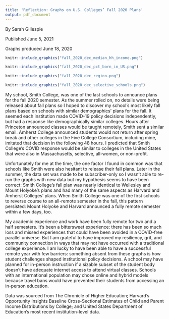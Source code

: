 ```yaml
---
title: 'Reflection: Graphs on U.S. Colleges’ Fall 2020 Plans'
output: pdf_document
---
```

 By Sarah Gillespie
 
Published June 5, 2021

Graphs produced June 18, 2020

```r
knitr::include_graphics("fall_2020_dec_median_hh_income.png")
```

```r
knitr::include_graphics("fall_2020_dec_pct_born_in_US.png")
```

```r
knitr::include_graphics("fall_2020_dec_region.png")
```

```r
knitr::include_graphics("fall_2020_dec_selective_schools.png")
```

My school, Smith College, was one of the last schools to announce plans for the fall 2020 semester. As the summer rolled on, no details were being released about fall plans so I hoped to discover my school’s most likely fall plans based on schools with similar demographics’ plans for the fall. It seemed each institution made COVID-19 policy decisions independently, but had a response like demographically similar colleges. Hours after Princeton announced classes would be taught remotely, Smith sent a similar email. Amherst College announced students would not return after spring break and other colleges in the Five College Consortium, including mine, imitated that decision in the following 48 hours. I predicted that Smith College’s COVID response would be similar to colleges in the United States that were also in Massachusetts, selective, all-women, or non-profit.

Unfortunately for me at the time, the one factor I found in common was that schools like Smith were also hesitant to release their fall plans. Later in the summer, the data set was made to be subscriber-only so I wasn’t able to re-run the graphs with new data but my hypothesis seems to have been correct: Smith College’s fall plan was nearly identical to Wellesley and Mount Holyoke’s plans and had many of the same aspects as Harvard and Amherst Colleges’ plans. When Smith College was one of the first schools to reverse course to an all-remote semester in the fall, this pattern persisted: Mount Holyoke and Harvard announced a fully remote semester within a few days, too.

My academic experience and work have been fully remote for two and a half semesters. It’s been a bittersweet experience: there has been so much loss and missed experiences that could have been avoided in a COVID-free parallel universe. But I am grateful to have improved my resiliency, grit, and community connection in ways that may not have occurred with a traditional college experience. I am lucky to have been able to have a successful remote year with few barriers: something absent from these graphs is how student challenges shaped institutional policy decisions. A school may have planned for in-person instruction if a sizable subset of the student body doesn’t have adequate internet access to attend virtual classes. Schools with an international population may chose online and hybrid models because travel bans would have prevented their students from accessing an in-person education.

Data was sourced from The Chronicle of Higher Education; Harvard’s Opportunity Insights Baseline Cross-Sectional Estimates of Child and Parent Income Distributions by College; and United States Department of Education’s most recent institution-level data.
